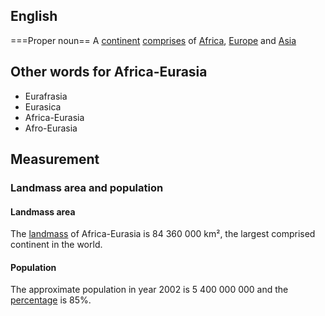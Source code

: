 ==English==
===Proper noun==
A [[continent]] [[comprises]] of [[Africa]], [[Europe]] and [[Asia]]

==Other words for Africa-Eurasia==
*Eurafrasia
*Eurasica
*Africa-Eurasia
*Afro-Eurasia

==Measurement==
===Landmass area and population===
====Landmass area====
The [[landmass]] of Africa-Eurasia is 84 360 000 km², the largest comprised continent in the world.

====Population====
The approximate population in year 2002 is 5 400 000 000 and the [[percentage]] is 85%.